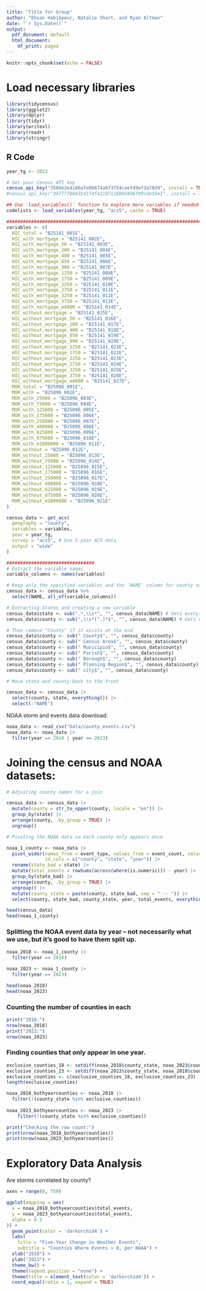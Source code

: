 ```yaml
---
title: "Title for Group"
author: "Ehsan Habibpour, Natalie Short, and Ryan Altman"
date: "`r Sys.Date()`"
output:
  pdf_document: default
  html_document:
    df_print: paged
---
```


```r
knitr::opts_chunk$set(echo = FALSE)
```


# Load necessary libraries

```r
library(tidycensus)
library(ggplot2)
library(dplyr)
library(tidyr)
library(writexl)
library(readr)
library(stringr)
```


## R Code 	
```r
year_tg <- 2023

# Set your Census API key
census_api_key("3504e2e4186afe0b674a6f3f54caefd9ef3af8d9", install = TRUE, overwrite=TRUE)
#census_api_key("34777786635d1f4f42107118005896f09cde55e1", install = TRUE, overwrite=TRUE)

## Use `load_variables()` function to explore more variables if needed
codelists <- load_variables(year_tg, "acs5", cache = TRUE)

#################################################################################
variables <- c(
  HIC_total = "B25141_001E",
  HIC_with_mortgage = "B25141_002E",
  HIC_with_mortgage_50 = "B25141_003E",
  HIC_with_mortgage_200 = "B25141_004E",
  HIC_with_mortgage_400 = "B25141_005E",
  HIC_with_mortgage_650 = "B25141_006E",
  HIC_with_mortgage_900 = "B25141_007E",
  HIC_with_mortgage_1250 = "B25141_008E",
  HIC_with_mortgage_1750 = "B25141_009E",
  HIC_with_mortgage_2250 = "B25141_010E",
  HIC_with_mortgage_2750 = "B25141_011E",
  HIC_with_mortgage_3250 = "B25141_012E",
  HIC_with_mortgage_3750 = "B25141_013E",
  HIC_with_mortgage_m4000 = "B25141_014E",
  HIC_without_mortgage = "B25141_015E",
  HIC_without_mortgage_50 = "B25141_016E",
  HIC_without_mortgage_200 = "B25141_017E",
  HIC_without_mortgage_400 = "B25141_018E",
  HIC_without_mortgage_650 = "B25141_019E",
  HIC_without_mortgage_900 = "B25141_020E",
  HIC_without_mortgage_1250 = "B25141_021E",
  HIC_without_mortgage_1750 = "B25141_022E",
  HIC_without_mortgage_2250 = "B25141_023E",
  HIC_without_mortgage_2750 = "B25141_024E",
  HIC_without_mortgage_3250 = "B25141_025E",
  HIC_without_mortgage_3750 = "B25141_026E",
  HIC_without_mortgage_m4000 = "B25141_027E",
  MOR_total = "B25096_001E",
  MOR_with = "B25096_002E",
  MOR_with_25000 = "B25096_003E",
  MOR_with_75000 = "B25096_004E",
  MOR_with_125000 = "B25096_005E",
  MOR_with_175000 = "B25096_006E",
  MOR_with_250000 = "B25096_007E",
  MOR_with_400000 = "B25096_008E",
  MOR_with_625000 = "B25096_009E",
  MOR_with_875000 = "B25096_010E",
  MOR_with_m1000000 = "B25096_011E",
  MOR_without = "B25096_012E",
  MOR_without_25000 = "B25096_013E",
  MOR_without_75000 = "B25096_014E",
  MOR_without_125000 = "B25096_015E",
  MOR_without_175000 = "B25096_016E",
  MOR_without_250000 = "B25096_017E",
  MOR_without_400000 = "B25096_018E",
  MOR_without_625000 = "B25096_019E",
  MOR_without_875000 = "B25096_020E",
  MOR_without_m1000000 = "B25096_021E"
)

census_data <- get_acs(
  geography = "county",
  variables = variables,
  year = year_tg,
  survey = "acs5", # Use 5-year ACS data
  output = "wide"
)

################################
# Extract the variable names
variable_columns <- names(variables)

# Keep only the specified variables and the 'NAME' column for county names
census_data <- census_data %>%
  select(NAME, all_of(variable_columns))
```

```r
# Extracting States and creating a new variable
census_data$state <- sub(".*,\\s*", "", census_data$NAME) # Gets everything after the last comma
census_data$county <- sub(",\\s*[^,]*$", "", census_data$NAME) # Gets everything before the last comma

# Then remove "County" if it exists at the end
census_data$county <- sub(" County$", "", census_data$county)
census_data$county <- sub(" Census Area$", "", census_data$county)
census_data$county <- sub(" Municipio$", "", census_data$county)
census_data$county <- sub(" Parish$", "", census_data$county)
census_data$county <- sub(" Borough$", "", census_data$county)
census_data$county <- sub(" Planning Region$", "", census_data$county)
census_data$county <- sub(" city$", "", census_data$county)
```

```r
# Move state and county back to the front

census_data <- census_data |>
  select(county, state, everything()) |>
  select(-"NAME")
```

NOAA storm and events data download:

```r
noaa_data <- read_csv("Data/county_events.csv")
noaa_data <- noaa_data |>
  filter(year == 2018 | year == 2023)
```

# Joining the census and NOAA datasets:

```r
# Adjusting county names for a join

census_data <- census_data |>
  mutate(county = str_to_upper(county, locale = "en")) |>
  group_by(state) |>
  arrange(county, .by_group = TRUE) |>
  ungroup()

# Pivoting the NOAA data so each county only appears once

noaa_1_county <- noaa_data |>
  pivot_wider(names_from = event_type, values_from = event_count, values_fill = 0,
              id_cols = c("county", "state", "year")) |>
  rename(state_bad = state) |>
  mutate(total_events = rowSums(across(where(is.numeric))) - year) |>
  group_by(state_bad) |>
  arrange(county, .by_group = TRUE) |>
  ungroup() |>
  mutate(county_state = paste(county, state_bad, sep = " -- ")) |>
  select(county, state_bad, county_state, year, total_events, everything())

head(census_data)
head(noaa_1_county)
```

### Splitting the NOAA event data by year -- not necessarily what we use, but it's good to have them split up.

```r
noaa_2018 <- noaa_1_county |>
  filter(year == 2018)

noaa_2023 <- noaa_1_county |>
  filter(year == 2023)

head(noaa_2018)
head(noaa_2023)
```

### Counting the number of counties in each 

```r
print("2018:")
nrow(noaa_2018)
print("2023:")
nrow(noaa_2023)
```

### Finding counties that only appear in one year.

```r

exclusive_counties_18 <- setdiff(noaa_2018$county_state, noaa_2023$county_state)
exclusive_counties_23 <- setdiff(noaa_2023$county_state, noaa_2018$county_state)
exclusive_counties <- c(exclusive_counties_18, exclusive_counties_23)
length(exclusive_counties)
```

```r

noaa_2018_bothyearcounties <- noaa_2018 |>
  filter(!(county_state %in% exclusive_counties))
  
noaa_2023_bothyearcounties <- noaa_2023 |>
    filter(!(county_state %in% exclusive_counties))

print("Checking the row count:")
print(nrow(noaa_2018_bothyearcounties))
print(nrow(noaa_2023_bothyearcounties))
```

# Exploratory Data Analysis

Are storms correlated by county?

```r

axes = range(0, 750)

ggplot(mapping = aes(
  x = noaa_2018_bothyearcounties$total_events,
  y = noaa_2023_bothyearcounties$total_events,
  alpha = 0.5
)) +
  geom_point(color = 'darkorchid4') +
  labs(
    title = "Five-Year Change in Weather Events",
    subtitle = "Counties Where Events > 0, per NOAA") +
  xlab("2018") +
  ylab("2023") +
  theme_bw() +
  theme(legend.position = "none") +
  theme(title = element_text(color = 'darkorchid4')) +
  coord_equal(ratio = 1, expand = TRUE)
```